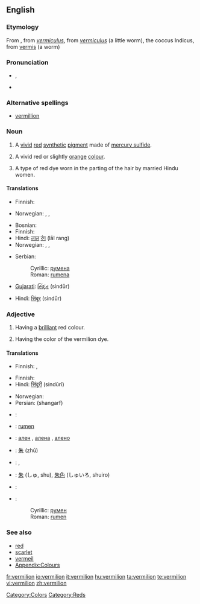 ==English==

===Etymology===
From {{etyl|fr}} {{term|vermeil||vermilion|lang=fr}}, from {{etyl|la}} ''[[vermiculus]]'', from {{etyl|la}} ''[[vermiculus]]'' (a little worm), the coccus Indicus, from [[vermis]] (a worm)

===Pronunciation===
* {{a|UK}} {{IPA|/vɜː(ɹ)ˈmɪl.jən/}}, {{SAMPA|/v3:(r)"mIl.j@n/}}
* {{rhymes|ɪljən}}

===Alternative spellings===
* [[vermillion]]

===Noun===
{{en-noun}}

# A [[vivid]] [[red]] [[synthetic]] [[pigment]] made of [[mercury sulfide]].
# {{colour}} A vivid red or slightly [[orange]] [[colour]].
#: {{colour panel|E34234}}
# A type of red dye worn in the parting of the hair by married Hindu women.

====Translations====
{{trans-top|pigment}}
*Finnish: {{t-|fi|sinooperipunainen}}
{{trans-mid}}
*Norwegian: {{t-|no|sinober|m}}, {{t-|no|sinoberrødt|n}}, {{t-|no|vermilion|m}}
{{trans-bottom}}

{{trans-top|colour}}
*Bosnian: {{t-|bs|rumena|f}}
*Finnish: {{t-|fi|sinooperinpunainen}}
*Hindi: [[लाल]] [[रंग]] (lāl rang)
*Norwegian: {{t-|no|sinober|m}}, {{t-|no|sinoberrødt|n}}, {{t-|no|vermilion|m}}
{{trans-mid}}
*Serbian:
*:Cyrillic: [[румена]] {{f}}
*:Roman: [[rumena]] {{f}}
{{trans-bottom}}

{{trans-top|dye}}
* [[Gujarati]]: [[સિંદૂર]] (sindūr)
{{trans-mid}}
* Hindi: [[सिंदूर]] (sindūr)
{{trans-bottom}}

===Adjective===
{{en-adj}}

# {{colour}} Having a [[brilliant]] red colour.
# Having the color of the vermilion dye.

====Translations====
{{trans-top|having a brilliant red colour}}
*Finnish: {{t-|fi|tulipunainen}}, {{t+|fi|kirkkaanpunainen}}
{{trans-mid}}
{{trans-bottom}}

{{trans-top|having the color of vermilion dye}}
*Finnish: {{t-|fi|sinooperinpunainen}}
*Hindi: [[सिंदूरी]] (sindūrī)
{{trans-mid}}
*Norwegian: {{t-|no|sinoberrød}}
*Persian: {{fa-Arab|[[شنگرف]]}} (shangarf)
{{trans-bottom}}

{{checktrans-top}}
<!-- These look like nouns, and this is Adjective section -->
* {{ttbc|French}}: {{t|fr|vermillon|m}}
* {{ttbc|Bosnian}}: [[rumen]] {{m}}
* {{ttbc|Bulgarian}}: [[ален]] {{m}}, [[алена]] {{f}}, [[алено]] {{n}}
* {{ttbc|Chinese}}: [[朱]] (zhū)
* {{ttbc|Italian}}: {{t+|it|vermiglio|m}}, {{t|it|vermiglione|m}}
* {{ttbc|Japanese}}: [[朱]] (しゅ, shu), [[朱色]] (しゅいろ, shuiro)
* {{ttbc|Portuguese}}: {{t+|pt|vermelho|m}}
* {{ttbc|Serbian}}:
*: Cyrillic: [[румен]] {{m}}
*: Roman: [[rumen]] {{m}}
{{trans-bottom}}

===See also===
* [[red]]
* [[scarlet]]
* [[vermeil]]
* [[Appendix:Colours]]

[[Category:Colors]]
[[Category:Reds]]

[[fr:vermilion]]
[[io:vermilion]]
[[it:vermilion]]
[[hu:vermilion]]
[[ta:vermilion]]
[[te:vermilion]]
[[vi:vermilion]]
[[zh:vermilion]]